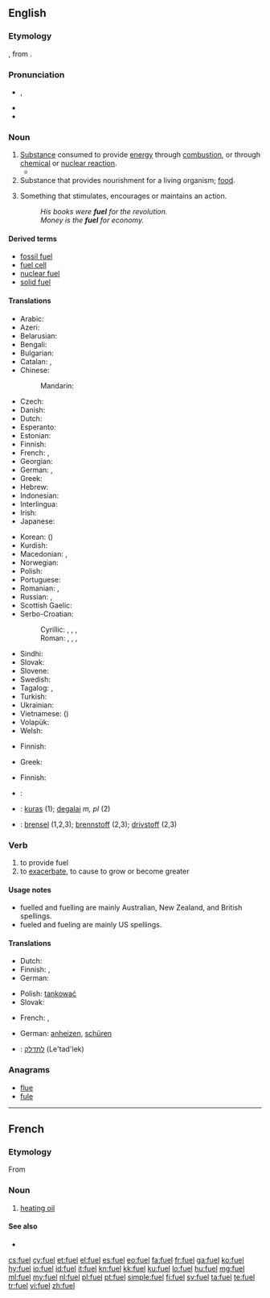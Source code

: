 ==English==

{{pedia}}

===Etymology===
{{etyl|fro}} {{term|fouaille|lang=fro}}, from {{term|feu||fire|lang=fro}}.

===Pronunciation===
* {{IPA|/ˈfjuːəl̩/}}, {{X-SAMPA|/"fju:@l/}}
* {{rhymes|ʊəl}}
* {{audio|en-uk-fuel.ogg|Audio (UK)}}

===Noun===
{{en-noun}}

# [[substance|Substance]] consumed to provide [[energy]] through [[combustion]], or through [[chemical]] or [[nuclear reaction]].
#*{{quote-book|year=2006|author=[[w:Edwin Black|Edwin Black]]
|title=Internal Combustion
|chapter=2|url=http://openlibrary.org/works/OL4103950W
|passage=More than a mere source of Promethean sustenance to thwart the cold and cook one's meat, wood was quite simply mankind's first industrial and manufacturing '''fuel'''.}}
# Substance that provides nourishment for a living organism; [[food]].
# {{figuratively}} Something that stimulates, encourages or maintains an action.
#: ''His books were '''fuel''' for the revolution.''
#: ''Money is the '''fuel''' for economy.''

====Derived terms====
* [[fossil fuel]]
* [[fuel cell]]
* [[nuclear fuel]]
* [[solid fuel]]

====Translations====
{{trans-top|substance consumed to provide energy}}
* Arabic: {{t-|ar|وقود|m|tr=waqūd|sc=Arab}}
* Azeri: {{t+|az|yanacaq}}
* Belarusian: {{t-|be|паліва|n|tr=páliva|sc=Cyrl}}
* Bengali: {{t-|bn|জ্বালানি|tr=jbālāni|sc=Beng}}
* Bulgarian: {{t+|bg|гориво|n|tr=górivo|sc=Cyrl}}
* Catalan: {{t-|ca|carburant|m}}, {{t-|ca|combustible|m}}
* Chinese:
*: Mandarin: {{t-|cmn|燃料|tr=ránliào|sc=Hani}}
* Czech: {{t+|cs|palivo|n}}
* Danish: {{t-|da|brændstof}}
* Dutch: {{t+|nl|brandstof|m|f}}
* Esperanto: {{t-|eo|brulaĵo}}
* Estonian: {{t-|et|kütus}}
* Finnish: {{t+|fi|polttoaine}}
* French: {{t+|fr|carburant|m}}, {{t+|fr|combustible}}
* Georgian: {{t-|ka|საწვავის|tr=satsvavis|sc=Jpan}}
* German: {{t+|de|Brennstoff|m}}, {{t+|de|Treibstoff|m}}
* Greek: {{t+|el|καύσιμο|n|tr=káfsimo}}
* Hebrew: {{t+|he|דלק|m|tr=délek}}
* Indonesian: {{t+|id|bahan bakar}}
* Interlingua: {{t-|ia|combustibile}}
* Irish: {{t-|ga|breosla|m}}
* Japanese: {{t-|ja|燃料|tr=ねんりょう, nenryō|sc=Jpan}}
{{trans-mid}}
* Korean: {{t+|ko|연료|tr=yeollyo|sc=Kore}} ({{t+|ko|燃料|sc=Kore}})
* Kurdish: {{t|ku|mazot|sc=ku-Arab}}
* Macedonian: {{t-|mk|гориво|n|tr=górivo}}, {{t-|mk|огрев|m|tr=ógrev}}
* Norwegian: {{t+|no|drivstoff}}
* Polish: {{t+|pl|paliwo}}
* Portuguese: {{t+|pt|combustível|m}}
* Romanian: {{t-|ro|combustibil|m}}, {{t-|ro|carburant|m}}
* Russian: {{t+|ru|топливо|n|tr=tóplivo}}, {{t+|ru|горючее|n|tr=gorjúčeje}}
* Scottish Gaelic: {{t-|gd|connadh|m}}
* Serbo-Croatian:
*: Cyrillic: {{t-|sh|паливо|n}}, {{t-|sh|гориво|n}}, {{t-|sh|огрев|m}}, {{t-|sh|топливо|n}}
*: Roman: {{t-|sh|palivo|n}}, {{t-|sh|gorivo|n}}, {{t-|sh|ogrev|m}}, {{t-|sh|toplivo|n}}
* Sindhi: {{t-|sd|ٻارڻُ|tr=Baarann-u|sc=sd-Arab}}
* Slovak: {{t-|sk|palivo|n}}
* Slovene: {{t+|sl|gorivo|n}}
* Swedish: {{t+|sv|bränsle}}
* Tagalog: {{t-|tl|panggatong}}, {{t-|tl|pampasiklab}}
* Turkish: {{t+|tr|yakıt}}
* Ukrainian: {{t-|uk|паливо|n|tr=pályvo|sc=Cyrl}}
* Vietnamese: {{t+|vi|nhiên liệu}} ({{t+|vi|燃料}})
* Volapük: {{t+|vo|filamastöf}}
* Welsh: {{t+|cy|tanwydd|m}}
{{trans-bottom}}

{{trans-top|substance that provides nourishment}}
* Finnish: {{t+|fi|ravinto}}
{{trans-mid}}
* Greek: {{t+|el|τροφή|f|tr=trofí}}
{{trans-bottom}}

{{trans-top|figurative: something that stimulates}}
* Finnish: {{t-|fi|käyttövoima}}
{{trans-mid}}
{{trans-bottom}}

<!--Remove this table once all of the translations below have been moved into the tables above.-->
{{checktrans-top}}
* {{ttbc|sh}}: {{t-|sh|gorivo|n|alt=gȍrīvo}}
* {{ttbc|lt}}: [[kuras]] {{m}} (1); [[degalai]] ''m, pl'' (2)
* {{ttbc|no}}: [[brensel]] {{n}} (1,2,3); [[brennstoff]] {{n}} (2,3); [[drivstoff]] {{n}} (2,3)
{{trans-mid}}
{{trans-bottom}}

===Verb===
{{en-verb}}
{{en-verb|fuell|ing}}

# to provide fuel
# to [[exacerbate]], to cause to grow or become greater

====Usage notes====
* fuelled and fuelling are mainly Australian, New Zealand, and British spellings.
* fueled and fueling are mainly US spellings.

====Translations====
{{trans-top|to provide fuel}}
* Dutch: {{t+|nl|tanken}}
* Finnish: {{t+|fi|tankata}}, {{t-|fi|täyttää polttoaineella}}
* German: {{t-|de|betanken}}
{{trans-mid}}
* Polish: [[tankować]]
* Slovak: {{t-|sk|tankovať}}
{{trans-bottom}}

{{trans-top|to exacerbate, to cause to grow or become greater}}
* French: {{t+|fr|alimenter}}, {{t+|fr|attiser}}
{{trans-mid}}
* German: [[anheizen]], [[schüren]]
{{trans-bottom}}

{{checktrans-top}}
* {{ttbc|he}}: [[לתדלק]] (Le'tad'lek)
{{trans-bottom}}

===Anagrams===
* [[flue#English|flue]]
* [[fule#English|fule]]

----

==French==

===Etymology===
From {{etyl|en|fr}}

===Noun===
{{fr-noun|m}}

# [[heating oil]]

====See also====
* {{l|fr|fioul}}

[[cs:fuel]]
[[cy:fuel]]
[[et:fuel]]
[[el:fuel]]
[[es:fuel]]
[[eo:fuel]]
[[fa:fuel]]
[[fr:fuel]]
[[ga:fuel]]
[[ko:fuel]]
[[hy:fuel]]
[[io:fuel]]
[[id:fuel]]
[[it:fuel]]
[[kn:fuel]]
[[kk:fuel]]
[[ku:fuel]]
[[lo:fuel]]
[[hu:fuel]]
[[mg:fuel]]
[[ml:fuel]]
[[my:fuel]]
[[nl:fuel]]
[[pl:fuel]]
[[pt:fuel]]
[[simple:fuel]]
[[fi:fuel]]
[[sv:fuel]]
[[ta:fuel]]
[[te:fuel]]
[[tr:fuel]]
[[vi:fuel]]
[[zh:fuel]]